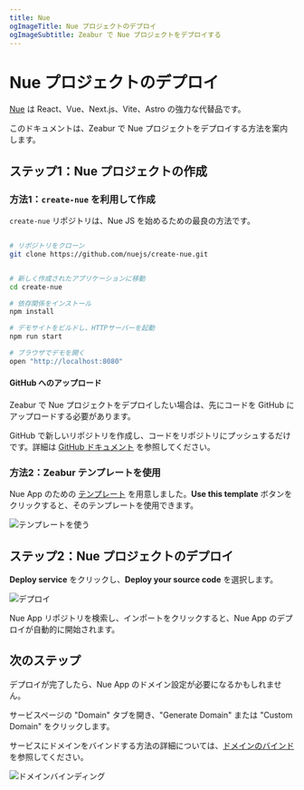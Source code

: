 ```yaml
---
title: Nue
ogImageTitle: Nue プロジェクトのデプロイ
ogImageSubtitle: Zeabur で Nue プロジェクトをデプロイする
---
```


# Nue プロジェクトのデプロイ

[Nue](https://nuejs.org/) は React、Vue、Next.js、Vite、Astro の強力な代替品です。

このドキュメントは、Zeabur で Nue プロジェクトをデプロイする方法を案内します。

## ステップ1：Nue プロジェクトの作成

### 方法1：`create-nue` を利用して作成

`create-nue` リポジトリは、Nue JS を始めるための最良の方法です。

```bash

# リポジトリをクローン
git clone https://github.com/nuejs/create-nue.git


# 新しく作成されたアプリケーションに移動
cd create-nue

# 依存関係をインストール
npm install

# デモサイトをビルドし、HTTPサーバーを起動
npm run start

# ブラウザでデモを開く
open "http://localhost:8080"
```

#### GitHub へのアップロード

Zeabur で Nue プロジェクトをデプロイしたい場合は、先にコードを GitHub にアップロードする必要があります。

GitHub で新しいリポジトリを作成し、コードをリポジトリにプッシュするだけです。詳細は [GitHub ドキュメント](https://docs.github.com/en/github/importing-your-projects-to-github/adding-an-existing-project-to-github-using-the-command-line) を参照してください。

### 方法2：Zeabur テンプレートを使用

Nue App のための [テンプレート](https://github.com/zeabur/nuejs-template) を用意しました。**Use this template** ボタンをクリックすると、そのテンプレートを使用できます。

![テンプレートを使う](/guides/nodejs/nue/template.png)

## ステップ2：Nue プロジェクトのデプロイ

**Deploy service** をクリックし、**Deploy your source code** を選択します。

![デプロイ](/deploy/common/select-service.en-US.png)

Nue App リポジトリを検索し、インポートをクリックすると、Nue App のデプロイが自動的に開始されます。

## 次のステップ

デプロイが完了したら、Nue App のドメイン設定が必要になるかもしれません。

サービスページの "Domain" タブを開き、"Generate Domain" または "Custom Domain" をクリックします。

サービスにドメインをバインドする方法の詳細については、[ドメインのバインド](../deploy/domain-binding) を参照してください。

![ドメインバインディング](/guides/nodejs/nue/domain.png)